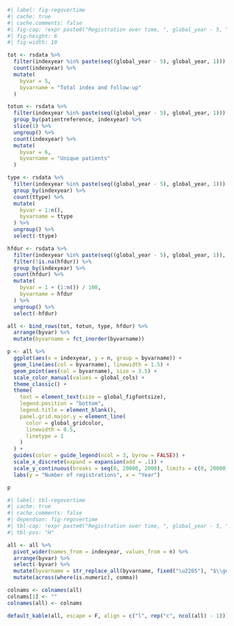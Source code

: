 ```r
#| label: fig-regovertime
#| cache: true
#| cache.comments: false
#| fig-cap: !expr paste0("Registration over time, ", global_year - 5, "-", global_year)
#| fig-height: 6
#| fig-width: 10

tot <- rsdata %>%
  filter(indexyear %in% paste(seq((global_year - 5), global_year, 1))) %>%
  count(indexyear) %>%
  mutate(
    byvar = 5,
    byvarname = "Total index and follow-up"
  )

totun <- rsdata %>%
  filter(indexyear %in% paste(seq((global_year - 5), global_year, 1))) %>%
  group_by(patientreference, indexyear) %>%
  slice(1) %>%
  ungroup() %>%
  count(indexyear) %>%
  mutate(
    byvar = 6,
    byvarname = "Unique patients"
  )

type <- rsdata %>%
  filter(indexyear %in% paste(seq((global_year - 5), global_year, 1))) %>%
  group_by(indexyear) %>%
  count(ttype) %>%
  mutate(
    byvar = 1:n(),
    byvarname = ttype
  ) %>%
  ungroup() %>%
  select(-ttype)

hfdur <- rsdata %>%
  filter(indexyear %in% paste(seq((global_year - 5), global_year, 1)), ttype == "Index") %>%
  filter(!is.na(hfdur)) %>%
  group_by(indexyear) %>%
  count(hfdur) %>%
  mutate(
    byvar = 1 + (1:n()) / 100,
    byvarname = hfdur
  ) %>%
  ungroup() %>%
  select(-hfdur)

all <- bind_rows(tot, totun, type, hfdur) %>%
  arrange(byvar) %>%
  mutate(byvarname = fct_inorder(byvarname))

p <- all %>%
  ggplot(aes(x = indexyear, y = n, group = byvarname)) +
  geom_line(aes(col = byvarname), linewidth = 1.5) +
  geom_point(aes(col = byvarname), size = 3.5) +
  scale_color_manual(values = global_cols) +
  theme_classic() +
  theme(
    text = element_text(size = global_figfontsize),
    legend.position = "bottom",
    legend.title = element_blank(),
    panel.grid.major.y = element_line(
      color = global_gridcolor,
      linewidth = 0.5,
      linetype = 1
    )
  ) +
  guides(color = guide_legend(ncol = 3, byrow = FALSE)) +
  scale_x_discrete(expand = expansion(add = .1)) +
  scale_y_continuous(breaks = seq(0, 20000, 2000), limits = c(0, 20000), labels = comma_format(), expand = c(0.05, 0.05)) +
  labs(y = "Number of registrations", x = "Year")

p
```

```r
#| label: tbl-regovertime
#| cache: true
#| cache.comments: false
#| dependson: fig-regovertime
#| tbl-cap: !expr paste0("Registration over time, ", global_year - 5, "-", global_year)
#| tbl-pos: "H"

all <- all %>%
  pivot_wider(names_from = indexyear, values_from = n) %>%
  arrange(byvar) %>%
  select(-byvar) %>%
  mutate(byvarname = str_replace_all(byvarname, fixed("\u2265"), "$\\geq$")) %>%
  mutate(across(where(is.numeric), comma))

colnams <- colnames(all)
colnams[1] <- ""
colnames(all) <- colnams

default_kable(all, escape = F, align = c("l", rep("c", ncol(all) - 1)))
```
